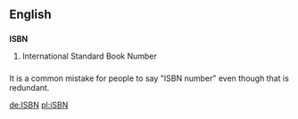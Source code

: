==English==
==={{Initialism}}===
'''ISBN'''
# International Standard Book Number

==={{usage}}===
It is a common mistake for people to say "ISBN number" even though that is redundant.

[[de:ISBN]]
[[pl:iSBN]]
